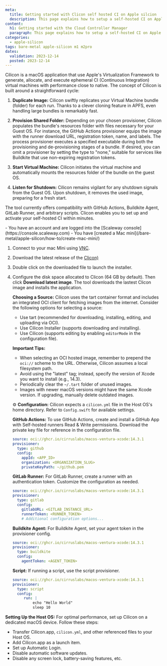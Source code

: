 ```yaml
---
meta:
  title: Getting started with Clicon self hosted CI on Apple silcion
  description: This page explains how to setup a self-hosted CI on Apple silicon using Clicon
content:
  h1: Getting started with the Cloud Controller Manager
  paragraph: This page explains how to setup a self-hosted CI on Apple silicon using Clicon
categories:
  - apple-silicon
tags: bare-metal apple-silicon m1 m2pro
dates:
  validation: 2023-12-14
  posted: 2023-12-14
---
```


Cilicon is a macOS application that use Apple's Virtualization Framework to generate, allocate, and execute ephemeral CI (Continuous Integration) virtual machines with performance close to native. 
The concept of Cilicon is built around a straightforward cycle:

1. **Duplicate Image:**
   Cilicon swiftly replicates your Virtual Machine bundle (folder) for each run. Thanks to a clever cloning feature in APFS, even handling large bundles is remarkably fast.

2. **Provision Shared Folder:**
   Depending on your chosen provisioner, Cilicon populates the bundle's resources folder with files necessary for your Guest OS. For instance, the GitHub Actions provisioner equips the image with the runner download URL, registration token, name, and labels. The process provisioner executes a specified executable during both the provisioning and de-provisioning stages of a bundle. If desired, you can omit a provisioner by setting the type to "none," suitable for services like Buildkite that use non-expiring registration tokens.

3. **Start Virtual Machine:**
   Cilicon initiates the virtual machine and automatically mounts the resources folder of the bundle on the guest OS.

4. **Listen for Shutdown:**
   Cilicon remains vigilant for any shutdown signals from the Guest OS. Upon shutdown, it removes the used image, preparing for a fresh start.

The tool currently offers compatibility with GitHub Actions, Buildkite Agent, GitLab Runner, and arbitrary scripts. Clicon enables you to set up and activate your self-hosted CI within minutes.

<Message type="requirement">
  - You have an account and are logged into the [Scaleway console](https://console.scaleway.com)
  - You have [created a Mac mini](/bare-metal/apple-silicon/how-to/create-mac-mini/)
</Message>

1. Connect to your mac Mini using [VNC](/bare-metal/apple-silicon/how-to/connect-to-mac-mini/).
2. Download the latest release of the [Clicon)](https://github.com/traderepublic/Cilicon/releases/latest)
3. Double click on the downloaded file to launch the installer.
4. Configure the disk space allocated to Clicon (64 GB by default). Then click **Download latest image**. The tool downloads the lastest Clicon image and installs the application.


   **Choosing a Source:**
   Cilicon uses the tart container format and includes an integrated OCI client for fetching images from the internet. Consider the following options for selecting a source:

   - Use tart (recommended for downloading, installing, editing, and uploading via OCI).
   - Use Cilicon Installer (supports downloading and installing).
   - Use Cilicon (supports editing by enabling `editorMode` in the configuration file).

   **Important Tips:**
   - When selecting an OCI hosted image, remember to prepend the `oci://` scheme to the URL. Otherwise, Cilicon assumes a local filesystem path.
   - Avoid using the "latest" tag; instead, specify the version of Xcode you want to install (e.g., 14.3).
   - Periodically clear the `~/.tart` folder of unused images.
   - Images with newer macOS versions might have the same Xcode version. If upgrading, manually delete outdated images.

   ⚙️ **Configuration:**
   Cilicon expects a `cilicon.yml` file in the Host OS's home directory. Refer to `Config.swift` for available settings.

   **GitHub Actions:**
   To use GitHub Actions, create and install a GitHub App with Self-hosted runners Read & Write permissions. Download the private key file for reference in the configuration file.

   ```yaml
   source: oci://ghcr.io/cirruslabs/macos-ventura-xcode:14.3.1
   provisioner:
     type: github
     config:
       appId: <APP_ID>
       organization: <ORGANIZATION_SLUG>
       privateKeyPath: ~/github.pem
   ```

   **GitLab Runner:**
   For GitLab Runner, create a runner with an authentication token. Customize the configuration as needed.

   ```yaml
   source: oci://ghcr.io/cirruslabs/macos-ventura-xcode:14.3.1
   provisioner:
     type: gitlab
     config:
       gitlabURL: <GITLAB_INSTANCE_URL>
       runnerToken: <RUNNER_TOKEN>
       # Additional configuration options...
   ```

   **Buildkite Agent:**
   For Buildkite Agent, set your agent token in the provisioner config.

   ```yaml
   source: oci://ghcr.io/cirruslabs/macos-ventura-xcode:14.3.1
   provisioner:
     type: buildkite
     config:
       agentToken: <AGENT_TOKEN>
   ```

   **Script:**
   If running a script, use the script provisioner.

   ```yaml
   source: oci://ghcr.io/cirruslabs/macos-ventura-xcode:14.3.1
   provisioner:
     type: script
     config:
        run: |
        	echo "Hello World"
        	sleep 10
   ```

**Setting Up the Host OS:**
   For optimal performance, set up Cilicon on a dedicated macOS device. Follow these steps:

   - Transfer Cilicon.app, `cilicon.yml`, and other referenced files to your Host OS.
   - Add Cilicon.app as a launch item.
   - Set up Automatic Login.
   - Disable automatic software updates.
   - Disable any screen lock, battery-saving features, etc.